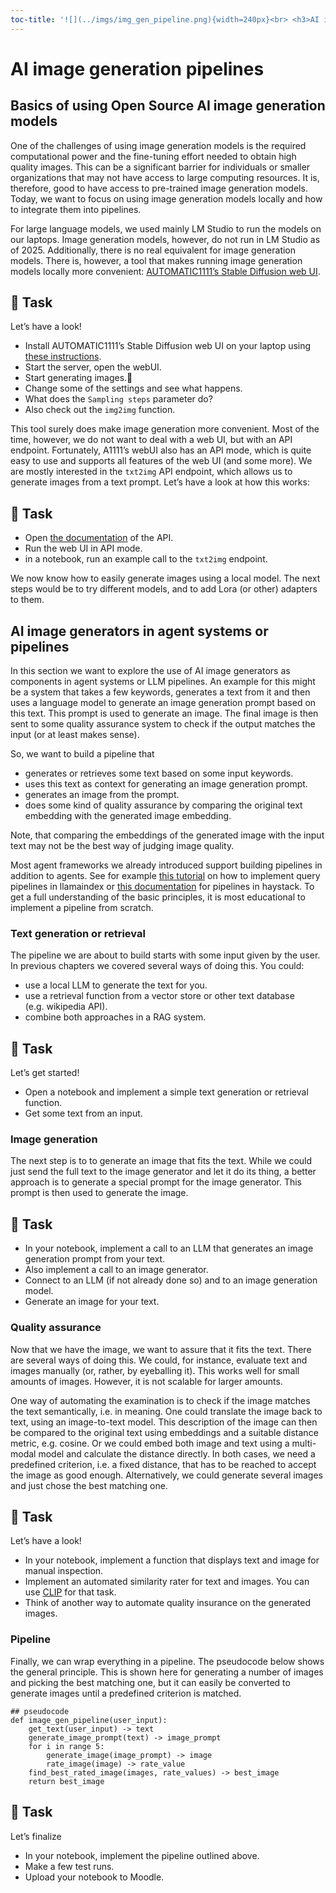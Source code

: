 ```yaml
---
toc-title: '![](../imgs/img_gen_pipeline.png){width=240px}<br> <h3>AI image generation pipelines</h3>'
---
```


# AI image generation pipelines


## Basics of using Open Source AI image generation models

<!-- - AUTOMATIC1111 -->
<!-- TODO: comfyUI -->

One of the challenges of using image generation models is the required computational power and the fine-tuning effort needed to obtain high quality images. This can be a significant barrier for individuals or smaller organizations that may not have access to large computing resources. 
It is, therefore, good to have access to pre-trained image generation models. Today, we want to focus on using image generation models locally and how to integrate them into pipelines. 

For large language models, we used mainly LM Studio to run the models on our laptops. Image generation models, however, do not run in LM Studio as of 2025. Additionally, there is no real equivalent for image generation models. There is, however, a tool that makes running image generation models locally more convenient: [AUTOMATIC1111's Stable Diffusion web UI](https://github.com/AUTOMATIC1111/stable-diffusion-webui). 
 
 <!-- Let us use this tool to see how we can run an AI image generator on our laptops, using the open source model [SDXL Base 1.0](https://huggingface.co/stabilityai/stable-diffusion-xl-base-1.0) from StabilityAI. This is a very short summary of the features of AUTOMATIC1111's web UI, which we will use in this article for running an AI image generator on our laptops:   -->

::: {.callout-note}

## 📝 Task 

Let's have a look!

 - Install AUTOMATIC1111's Stable Diffusion web UI on your laptop using [these instructions](https://github.com/AUTOMATIC1111/stable-diffusion-webui#installation-and-running).
- Start the server, open the webUI.
- Start generating images.🎉
- Change some of the settings and see what happens.
- What does the ``Sampling steps`` parameter do?
- Also check out the ``img2img`` function.

:::

This tool surely does make image generation more convenient. Most of the time, however, we do not want to deal with a web UI, but with an API endpoint. Fortunately, A1111's webUI also has an API mode, which is quite easy to use and supports all features of the web UI (and some more).
We are mostly interested in the `txt2img`  API endpoint, which allows us to generate images from a text prompt. Let's have a look at how this works:

::: {.callout-note}

## 📝 Task 

- Open [the documentation](https://github.com/AUTOMATIC1111/stable-diffusion-webui/wiki/API) of the API.
- Run the web UI in API mode.
- in a notebook, run an example call to the ``txt2img`` endpoint.

:::

We now know how to easily generate images using a local model. The next steps would be to try different models, and to add Lora (or other) adapters to them. 



## AI image generators in agent systems or pipelines

In this section we want to explore the use of AI image generators as components in agent systems or LLM pipelines. An example for this might be a system that takes a few keywords, generates a text from it and then uses a language model to generate an image generation prompt based on this text. This prompt is used to generate an image. 
The final image is then sent to some quality assurance system to check if the output matches the input (or at least makes sense).

<!-- We covered agent systems extensively already. This time we want to focus on building a language model pipeline instead. In this section, we will: -->
So, we want to build a pipeline that

- generates or retrieves some text based on some input keywords.
- uses this text as context for generating an image generation prompt.
- generates an image from the prompt.
- does some kind of quality assurance by comparing the original text embedding with the generated image embedding. 

Note, that comparing the embeddings of the generated image with the input text may not be the best way of judging image quality. 

Most agent frameworks we already introduced support building pipelines in addition to agents. See for example [this tutorial](https://docs.llamaindex.ai/en/stable/examples/pipeline/query_pipeline/) on how to implement query pipelines in llamaindex or [this documentation](https://docs.haystack.deepset.ai/docs/pipelines) for pipelines in haystack. To get a full understanding of the basic principles, it is most educational to implement a pipeline from scratch. 


### Text generation or retrieval

The pipeline we are about to build starts with some input given by the user. In previous chapters we covered several ways of doing this. You could:

- use a local LLM to generate the text for you.
- use a retrieval function from a vector store or other text database (e.g. wikipedia API).
- combine both approaches in a RAG system.


::: {.callout-note}

## 📝 Task 

Let's get started!

- Open a notebook and implement a simple text generation or retrieval function.
- Get some text from an input. 

:::


### Image generation

The next step is to to generate an image that fits the text. While we could just send the full text to the image generator and let it do its thing, a better approach is to generate a special prompt for the image generator. This prompt is then used to generate the image. 

::: {.callout-note}

## 📝 Task 


- In your notebook, implement a call to an LLM that generates an image generation prompt from your text. 
- Also implement a call to an image generator. 
- Connect to an LLM (if not already done so) and to an image generation model. 
- Generate an image for your text. 

:::


### Quality assurance

Now that we have the image, we want to assure that it fits the text. There are several ways of doing this. We could, for instance, evaluate text and images manually (or, rather, by eyeballing it). This works well for small amounts of images. However, it is not scalable for larger amounts. 

One way of automating the examination is to check if the image matches the text semantically, i.e. in meaning. One could translate the image back to text, using an image-to-text model. This description of the image can then be compared to the original text using embeddings and a suitable distance metric, e.g. cosine. Or we could embed both image and text using a multi-modal model and calculate the distance directly. In both cases, we need a predefined criterion, i.e. a fixed distance, that has to be reached to accept the image as good enough. Alternatively, we could generate several images and just chose the best matching one. 

::: {.callout-note}

## 📝 Task 

Let's have a look!

- In your notebook, implement a function that displays text and image for manual inspection. 
- Implement an automated similarity rater for text and images. You can use [CLIP](https://github.com/openai/CLIP) for that task. 
- Think of another way to automate quality insurance on the generated images. 

:::


### Pipeline

Finally, we can wrap everything in a pipeline. The pseudocode below shows the general principle. This is shown here for generating a number of images and picking the best matching one, but it can easily be converted to generate images until a predefined criterion is matched. 

    ## pseudocode
    def image_gen_pipeline(user_input):
        get_text(user_input) -> text
        generate_image_prompt(text) -> image_prompt
        for i in range 5:
            generate_image(image_prompt) -> image
            rate_image(image) -> rate_value
        find_best_rated_image(images, rate_values) -> best_image
        return best_image


::: {.callout-note}

## 📝 Task 

Let's finalize

- In your notebook, implement the pipeline outlined above. 
- Make a few test runs.
- Upload your notebook to Moodle. 

:::


<!-- ## Further Readings -->

